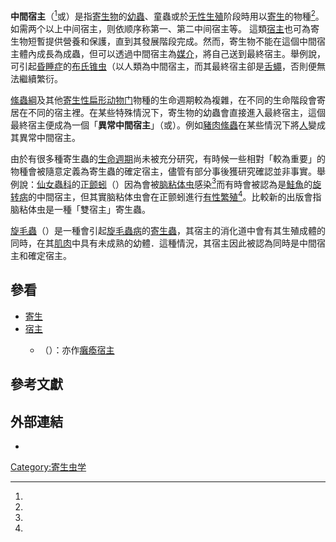 '''中間宿主'''（{{lang-en|intermediate host}}<ref name="smallcollation" />或{{lang|en|secondary host}}）是指[[寄生物|寄生物]]的[[幼蟲|幼蟲]]、童蟲或於[[无性生殖|无性生殖]]阶段時用以[[寄生|寄生]]的物種<ref name="smallcollation" />。如需两个以上中间宿主，则依顺序称第一、第二中间宿主等。
這類[[宿主|宿主]]也可為寄生物短暫提供營養和保護，直到其發展階段完成。然而，寄生物不能在這個中間宿主體內成長為成蟲，但可以透過中間宿主為[[载体_(生物学)|媒介]]，將自己送到最終宿主。舉例說，可引起[[昏睡症|昏睡症]]的[[布氏锥虫|布氏锥虫]]（{{lang|la|''Trypanosoma brucei''）}}以人類為中間宿主，而其最終宿主卻是[[舌蠅屬|舌蠅]]，否則便無法繼續繁衍。

[[絛蟲綱|絛蟲綱]]及其他[[寄生|寄生性]][[扁形动物门|扁形动物门]]物種的生命週期較為複雜，在不同的生命階段會寄居在不同的宿主裡。在某些特殊情況下，寄生物的幼蟲會直接進入最終宿主，這個最終宿主便成為一個「'''異常中間宿主'''」（{{lang|en|paratenic host}}或{{lang|en|abnormal intermediate host}}）。例如[[豬肉絛蟲|豬肉絛蟲]]在某些情況下將[[人|人]]變成其異常中間宿主。

由於有很多種寄生蟲的[[生物生命週期|生命週期]]尚未被充分研究，有時候一些相對「較為重要」的物種會被隨意定義為寄生蟲的確定宿主，儘管有部分事後獲研究確認並非事實。舉例說：[[仙女蟲科|仙女蟲科]]的[[正颤蚓|正颤蚓]]（{{lang|la|''Tubifex tubifex''}}）因為會被[[脑粘体虫|脑粘体虫]]感染<ref name="Markiw" />而有時會被認為是[[鮭魚|鮭魚]]的[[旋转病|旋转病]]的中間宿主，但其實脑粘体虫會在正颤蚓進行[[有性繁殖|有性繁殖]]<ref name="Markiw" />。比較新的出版會指脑粘体虫是一種「雙宿主」寄生蟲。

[[旋毛蟲|旋毛蟲]]（{{lang|la|''Trichinella spiralis''}}）是一種會引起[[旋毛蟲病|旋毛蟲病]]的[[寄生蟲|寄生蟲]]，其宿主的消化道中會有其生殖成體的同時，在其[[肌肉|肌肉]]中具有未成熟的幼體．這種情況，其宿主因此被認為同時是中間宿主和確定宿主。

==參看==
* [[寄生|寄生]]
* [[宿主|宿主]]
** {{tsl|ja|待機宿主}}（{{lang|la|paratenic host}}）：亦作[[癱瘓宿主|癱瘓宿主]]

==參考文獻==
{{reflist |refs=
<ref name="smallcollation">{{cite web
 |url=http://smallcollation.blogspot.com/2013/07/host.html
 |title=宿主（host）
 |date=2013-07
 |accessdate=2016-09-28
 |language=zh-hant
 |archive-date=2013-11-06
 |archive-url=https://web.archive.org/web/20131106050610/http://smallcollation.blogspot.com/2013/07/host.html
 |dead-url=no
 }}</ref>
<ref name="Markiw">{{cite journal 
 |last=Markiw 
 |first=M.E. 
 |year=1992 
 |title=Salmonid Whirling disease 
 |journal=Fish and Wildlife Leaflet 
 |volume=17 
 |pages=1–3 
 |url=https://pubs.er.usgs.gov/publication/fwl17 
 |archiveurl=https://web.archive.org/web/20110527200253/http://www.lsc.usgs.gov/FHB/leaflets/Salmonid.asp 
 |archivedate=2011-05-27 
 |accessdate=2017-03-08 
 |language=en 
 |deadurl=yes 
 }}</ref>
}}

==外部連結==
*

[[Category:寄生虫学|Category:寄生虫学]]